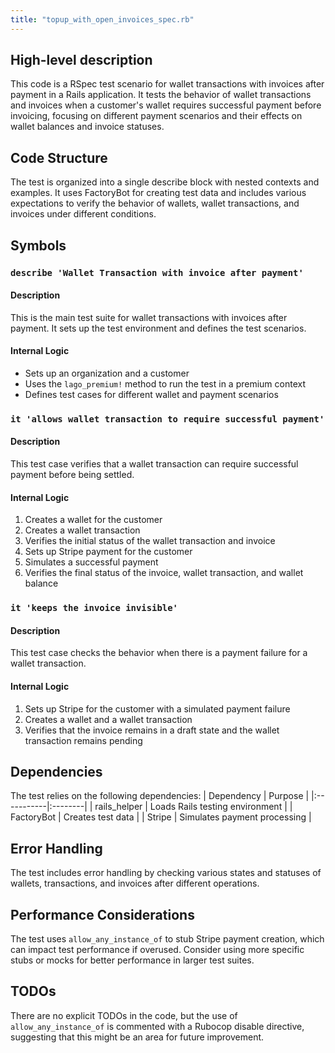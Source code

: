 ```yaml
---
title: "topup_with_open_invoices_spec.rb"
---
```


## High-level description
This code is a RSpec test scenario for wallet transactions with invoices after payment in a Rails application. It tests the behavior of wallet transactions and invoices when a customer's wallet requires successful payment before invoicing, focusing on different payment scenarios and their effects on wallet balances and invoice statuses.

## Code Structure
The test is organized into a single describe block with nested contexts and examples. It uses FactoryBot for creating test data and includes various expectations to verify the behavior of wallets, wallet transactions, and invoices under different conditions.

## Symbols

### `describe 'Wallet Transaction with invoice after payment'`
#### Description
This is the main test suite for wallet transactions with invoices after payment. It sets up the test environment and defines the test scenarios.

#### Internal Logic
- Sets up an organization and a customer
- Uses the `lago_premium!` method to run the test in a premium context
- Defines test cases for different wallet and payment scenarios

### `it 'allows wallet transaction to require successful payment'`
#### Description
This test case verifies that a wallet transaction can require successful payment before being settled.

#### Internal Logic
1. Creates a wallet for the customer
2. Creates a wallet transaction
3. Verifies the initial status of the wallet transaction and invoice
4. Sets up Stripe payment for the customer
5. Simulates a successful payment
6. Verifies the final status of the invoice, wallet transaction, and wallet balance

### `it 'keeps the invoice invisible'`
#### Description
This test case checks the behavior when there is a payment failure for a wallet transaction.

#### Internal Logic
1. Sets up Stripe for the customer with a simulated payment failure
2. Creates a wallet and a wallet transaction
3. Verifies that the invoice remains in a draft state and the wallet transaction remains pending

## Dependencies
The test relies on the following dependencies:
| Dependency | Purpose |
|:-----------|:--------|
| rails_helper | Loads Rails testing environment |
| FactoryBot | Creates test data |
| Stripe | Simulates payment processing |

## Error Handling
The test includes error handling by checking various states and statuses of wallets, transactions, and invoices after different operations.

## Performance Considerations
The test uses `allow_any_instance_of` to stub Stripe payment creation, which can impact test performance if overused. Consider using more specific stubs or mocks for better performance in larger test suites.

## TODOs
There are no explicit TODOs in the code, but the use of `allow_any_instance_of` is commented with a Rubocop disable directive, suggesting that this might be an area for future improvement.